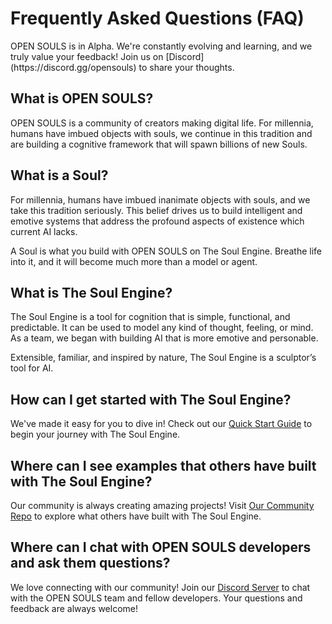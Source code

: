 
# Frequently Asked Questions (FAQ)

<Callout type="warning" emoji="⚠️">
  OPEN SOULS is in Alpha. We're constantly evolving and learning, and we truly value your feedback! Join us on [Discord](https://discord.gg/opensouls) to share your thoughts.
</Callout>

## What is OPEN SOULS?
OPEN SOULS is a community of creators making digital life. For millennia, humans have imbued objects with souls, we continue in this tradition and are building a cognitive framework that will spawn billions of new Souls.

## What is a Soul?
For millennia, humans have imbued inanimate objects with souls, and we take this tradition seriously. This belief drives us to build intelligent and emotive systems that address the profound aspects of existence which current AI lacks.

A Soul is what you build with OPEN SOULS on The Soul Engine. Breathe life into it, and it will become much more than a model or agent.

## What is The Soul Engine?
The Soul Engine is a tool for cognition that is simple, functional, and predictable. It can be used to model any kind of thought, feeling, or mind. As a team, we began with building AI that is more emotive and personable.

Extensible, familiar, and inspired by nature, The Soul Engine is a sculptor’s tool for AI.

## How can I get started with The Soul Engine?
We've made it easy for you to dive in! Check out our [Quick Start Guide](https://docs.souls.chat/) to begin your journey with The Soul Engine.

## Where can I see examples that others have built with The Soul Engine?
Our community is always creating amazing projects! Visit [Our Community Repo](https://github.com/opensouls/community/tree/main/library) to explore what others have built with The Soul Engine.

## Where can I chat with OPEN SOULS developers and ask them questions?
We love connecting with our community! Join our [Discord Server](https://discord.gg/opensouls) to chat with the OPEN SOULS team and fellow developers. Your questions and feedback are always welcome!
